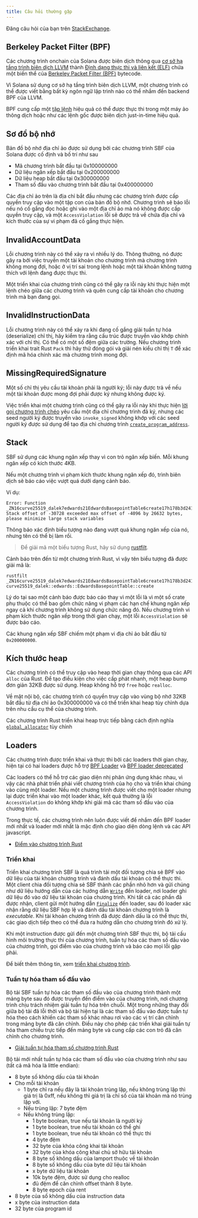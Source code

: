 ```yaml
---
title: Câu hỏi thường gặp
---
```


Đăng câu hỏi của bạn trên
[StackExchange](https://solana.stackexchange.com/questions/ask).

## Berkeley Packet Filter (BPF)

Các chương trình onchain của Solana được biên dịch thông qua
[cơ sở hạ tầng trình biên dịch LLVM](https://llvm.org/) thành
[Định dạng thực thi và liên kết (ELF)](https://en.wikipedia.org/wiki/Executable_and_Linkable_Format)
chứa một biến thể của
[Berkeley Packet Filter (BPF)](https://en.wikipedia.org/wiki/Berkeley_Packet_Filter)
bytecode.

Vì Solana sử dụng cơ sở hạ tầng trình biên dịch LLVM, một chương trình có thể
được viết bằng bất kỳ ngôn ngữ lập trình nào có thể nhắm đến backend BPF của
LLVM.

BPF cung cấp một
[tập lệnh](https://github.com/iovisor/bpf-docs/blob/master/eBPF.md) hiệu quả có
thể được thực thi trong một máy ảo thông dịch hoặc như các lệnh gốc được biên
dịch just-in-time hiệu quả.

## Sơ đồ bộ nhớ

Bản đồ bộ nhớ địa chỉ ảo được sử dụng bởi các chương trình SBF của Solana được
cố định và bố trí như sau

- Mã chương trình bắt đầu tại 0x100000000
- Dữ liệu ngăn xếp bắt đầu tại 0x200000000
- Dữ liệu heap bắt đầu tại 0x300000000
- Tham số đầu vào chương trình bắt đầu tại 0x400000000

Các địa chỉ ảo trên là địa chỉ bắt đầu nhưng các chương trình được cấp quyền
truy cập vào một tập con của bản đồ bộ nhớ. Chương trình sẽ báo lỗi nếu nó cố
gắng đọc hoặc ghi vào một địa chỉ ảo mà nó không được cấp quyền truy cập, và một
`AccessViolation` lỗi sẽ được trả về chứa địa chỉ và kích thước của sự vi phạm
đã cố gắng thực hiện.

## InvalidAccountData

Lỗi chương trình này có thể xảy ra vì nhiều lý do. Thông thường, nó được gây ra
bởi việc truyền một tài khoản cho chương trình mà chương trình không mong đợi,
hoặc ở vị trí sai trong lệnh hoặc một tài khoản không tương thích với lệnh đang
được thực thi.

Một triển khai của chương trình cũng có thể gây ra lỗi này khi thực hiện một
lệnh chéo giữa các chương trình và quên cung cấp tài khoản cho chương trình mà
bạn đang gọi.

## InvalidInstructionData

Lỗi chương trình này có thể xảy ra khi đang cố gắng giải tuần tự hóa
(deserialize) chỉ thị, hãy kiểm tra rằng cấu trúc được truyền vào khớp chính xác
với chỉ thị. Có thể có một số đệm giữa các trường. Nếu chương trình triển khai
trait Rust `Pack` thì hãy thử đóng gói và giải nén kiểu chỉ thị `T` để xác định
mã hóa chính xác mà chương trình mong đợi.

## MissingRequiredSignature

Một số chỉ thị yêu cầu tài khoản phải là người ký; lỗi này được trả về nếu một
tài khoản được mong đợi phải được ký nhưng không được ký.

Việc triển khai một chương trình cũng có thể gây ra lỗi này khi thực hiện
[lời gọi chương trình chéo](/docs/core/cpi) yêu cầu một địa chỉ chương trình đã
ký, nhưng các seed người ký được truyền vào `invoke_signed` không khớp với các
seed người ký được sử dụng để tạo địa chỉ chương trình
[`create_program_address`](/docs/core/pda#createprogramaddress).

## Stack

SBF sử dụng các khung ngăn xếp thay vì con trỏ ngăn xếp biến. Mỗi khung ngăn xếp
có kích thước 4KB.

Nếu một chương trình vi phạm kích thước khung ngăn xếp đó, trình biên dịch sẽ
báo cáo việc vượt quá dưới dạng cảnh báo.

Ví dụ:

```text
Error: Function _ZN16curve25519_dalek7edwards21EdwardsBasepointTable6create17h178b3d2411f7f082E Stack offset of -30728 exceeded max offset of -4096 by 26632 bytes, please minimize large stack variables
```

Thông báo xác định biểu tượng nào đang vượt quá khung ngăn xếp của nó, nhưng tên
có thể bị làm rối.

> Để giải mã một biểu tượng Rust, hãy sử dụng
> [rustfilt](https://github.com/luser/rustfilt).

Cảnh báo trên đến từ một chương trình Rust, vì vậy tên biểu tượng đã được giải
mã là:

```shell
rustfilt _ZN16curve25519_dalek7edwards21EdwardsBasepointTable6create17h178b3d2411f7f082E
curve25519_dalek::edwards::EdwardsBasepointTable::create
```

Lý do tại sao một cảnh báo được báo cáo thay vì một lỗi là vì một số crate phụ
thuộc có thể bao gồm chức năng vi phạm các hạn chế khung ngăn xếp ngay cả khi
chương trình không sử dụng chức năng đó. Nếu chương trình vi phạm kích thước
ngăn xếp trong thời gian chạy, một lỗi `AccessViolation` sẽ được báo cáo.

Các khung ngăn xếp SBF chiếm một phạm vi địa chỉ ảo bắt đầu từ `0x200000000`.

## Kích thước heap

Các chương trình có thể truy cập vào heap thời gian chạy thông qua các API
`alloc` của Rust. Để tạo điều kiện cho việc cấp phát nhanh, một heap bump đơn
giản 32KB được sử dụng. Heap không hỗ trợ `free` hoặc `realloc`.

Về mặt nội bộ, các chương trình có quyền truy cập vào vùng bộ nhớ 32KB bắt đầu
từ địa chỉ ảo 0x300000000 và có thể triển khai heap tùy chỉnh dựa trên nhu cầu
cụ thể của chương trình.

Các chương trình Rust triển khai heap trực tiếp bằng cách định nghĩa
[`global_allocator`](https://github.com/solana-labs/solana/blob/d9b0fc0e3eec67dfe4a97d9298b15969b2804fab/sdk/program/src/entrypoint.rs#L72)
tùy chỉnh

## Loaders

Các chương trình được triển khai và thực thi bởi các loaders thời gian chạy,
hiện tại có hai loaders được hỗ trợ
[BPF Loader](https://github.com/solana-labs/solana/blob/7ddf10e602d2ed87a9e3737aa8c32f1db9f909d8/sdk/program/src/bpf_loader.rs#L17)
và
[BPF loader deprecated](https://github.com/solana-labs/solana/blob/7ddf10e602d2ed87a9e3737aa8c32f1db9f909d8/sdk/program/src/bpf_loader_deprecated.rs#L14)

Các loaders có thể hỗ trợ các giao diện nhị phân ứng dụng khác nhau, vì vậy các
nhà phát triển phải viết chương trình của họ cho và triển khai chúng vào cùng
một loader. Nếu một chương trình được viết cho một loader nhưng lại được triển
khai vào một loader khác, kết quả thường là lỗi `AccessViolation` do không khớp
khi giải mã các tham số đầu vào của chương trình.

Trong thực tế, các chương trình nên luôn được viết để nhắm đến BPF loader mới
nhất và loader mới nhất là mặc định cho giao diện dòng lệnh và các API
javascript.

- [Điểm vào chương trình Rust](/docs/programs/lang-rust#program-entrypoint)

### Triển khai

Triển khai chương trình SBF là quá trình tải một đối tượng chia sẻ BPF vào dữ
liệu của tài khoản chương trình và đánh dấu tài khoản có thể thực thi. Một
client chia đối tượng chia sẻ SBF thành các phần nhỏ hơn và gửi chúng như dữ
liệu hướng dẫn của các hướng dẫn
[`Write`](https://github.com/solana-labs/solana/blob/bc7133d7526a041d1aaee807b80922baa89b6f90/sdk/program/src/loader_instruction.rs#L13)
đến loader, nơi loader ghi dữ liệu đó vào dữ liệu tài khoản của chương trình.
Khi tất cả các phần đã được nhận, client gửi một hướng dẫn
[`Finalize`](https://github.com/solana-labs/solana/blob/bc7133d7526a041d1aaee807b80922baa89b6f90/sdk/program/src/loader_instruction.rs#L30)
đến loader, sau đó loader xác nhận rằng dữ liệu SBF hợp lệ và đánh dấu tài khoản
chương trình là _executable_. Khi tài khoản chương trình đã được đánh dấu là có
thể thực thi, các giao dịch tiếp theo có thể đưa ra hướng dẫn cho chương trình
đó xử lý.

Khi một instruction được gửi đến một chương trình SBF thực thi, bộ tải cấu hình
môi trường thực thi của chương trình, tuần tự hóa các tham số đầu vào của chương
trình, gọi điểm vào của chương trình và báo cáo mọi lỗi gặp phải.

Để biết thêm thông tin, xem [triển khai chương trình](/docs/programs/deploying).

### Tuần tự hóa tham số đầu vào

Bộ tải SBF tuần tự hóa các tham số đầu vào của chương trình thành một mảng byte
sau đó được truyền đến điểm vào của chương trình, nơi chương trình chịu trách
nhiệm giải tuần tự hóa trên chuỗi. Một trong những thay đổi giữa bộ tải đã lỗi
thời và bộ tải hiện tại là các tham số đầu vào được tuần tự hóa theo cách khiến
các tham số khác nhau rơi vào các vị trí căn chỉnh trong mảng byte đã căn chỉnh.
Điều này cho phép các triển khai giải tuần tự hóa tham chiếu trực tiếp đến mảng
byte và cung cấp các con trỏ đã căn chỉnh cho chương trình.

- [Giải tuần tự hóa tham số chương trình Rust](/docs/programs/lang-rust#parameter-deserialization)

Bộ tải mới nhất tuần tự hóa các tham số đầu vào của chương trình như sau (tất cả
mã hóa là little endian):

- 8 byte số không dấu của tài khoản
- Cho mỗi tài khoản
  - 1 byte chỉ ra nếu đây là tài khoản trùng lặp, nếu không trùng lặp thì giá
    trị là 0xff, nếu không thì giá trị là chỉ số của tài khoản mà nó trùng lặp
    với.
  - Nếu trùng lặp: 7 byte đệm
  - Nếu không trùng lặp:
    - 1 byte boolean, true nếu tài khoản là người ký
    - 1 byte boolean, true nếu tài khoản có thể ghi
    - 1 byte boolean, true nếu tài khoản có thể thực thi
    - 4 byte đệm
    - 32 byte của khóa công khai tài khoản
    - 32 byte của khóa công khai chủ sở hữu tài khoản
    - 8 byte số không dấu của lamport thuộc về tài khoản
    - 8 byte số không dấu của byte dữ liệu tài khoản
    - x byte dữ liệu tài khoản
    - 10k byte đệm, được sử dụng cho realloc
    - đủ đệm để căn chỉnh offset thành 8 byte.
    - 8 byte epoch của rent
- 8 byte của số không dấu của instruction data
- x byte của instruction data
- 32 byte của program id
